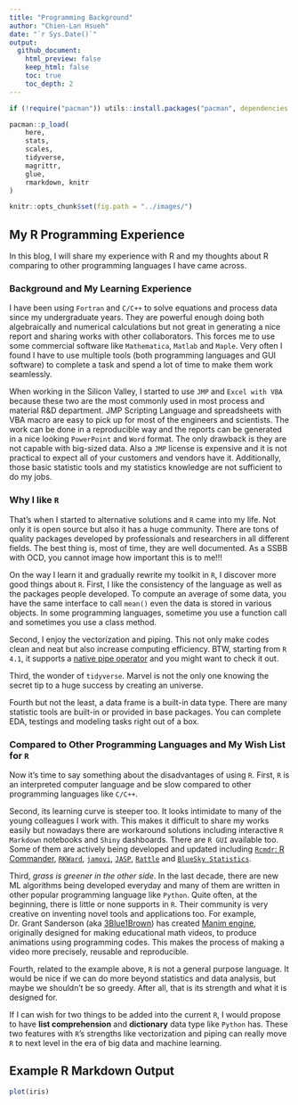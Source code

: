 ```yaml
---
title: "Programming Background"
author: "Chien-Lan Hsueh"
date: "`r Sys.Date()`"
output:
  github_document:
    html_preview: false
    keep_html: false
    toc: true
    toc_depth: 2
---
```


```r
if (!require("pacman")) utils::install.packages("pacman", dependencies = TRUE)

pacman::p_load(
	here,
	stats, 
	scales,
	tidyverse,
	magrittr,
	glue,
	rmarkdown, knitr
)

knitr::opts_chunk$set(fig.path = "../images/")
```


## My R Programming Experience
In this blog, I will share my experience with R and my thoughts about R comparing to other programming languages I have came across.

### Background and My Learning Experience
I have been using `Fortran` and `C/C++` to solve equations and process data since my undergraduate years. They are powerful enough doing both algebraically and numerical calculations but not great in generating a nice report and sharing works with other collaborators. This forces me to use some commercial software like `Mathematica`, `Matlab` and `Maple`. Very often I found I have to use multiple tools (both programming languages and GUI software) to complete a task and spend a lot of time to make them work seamlessly.

When working in the Silicon Valley, I started to use `JMP` and `Excel with VBA` because these two are the most commonly used in most process and material R&D department. JMP Scripting Language and spreadsheets with VBA macro are easy to pick up for most of the engineers and scientists. The work can be done in a reproducible way and the reports can be generated in a nice looking `PowerPoint` and `Word` format. The only drawback is they are not capable with big-sized data. Also a `JMP` license is expensive and it is not practical to expect all of your customers and vendors have it. Additionally, those basic statistic tools and my statistics knowledge are not sufficient to do my jobs.


### Why I like `R` 
That's when I started to alternative solutions and `R` came into my life. Not only it is open source but also it has a huge community. There are tons of quality packages developed by professionals and researchers in all different fields. The best thing is, most of time, they are well documented. As a SSBB with OCD, you cannot image how important this is to me!!!

On the way I learn it and gradually rewrite my toolkit in `R`, I discover more good things about `R`. First, I like the consistency of the language as well as the packages people developed. To compute an average of some data, you have the same interface to call `mean()` even the data is stored in various objects. In some programming languages, sometime you use a function call and sometimes you use a class method.

Second, I enjoy the vectorization and piping. This not only make codes clean and neat but also increase computing efficiency. BTW, starting from `R 4.1`, it supports a [native pipe operator](https://yihui.org/en/2022/04/magrittr-native-pipe/) and you might want to check it out. 

Third, the wonder of `tidyverse`. Marvel is not the only one knowing the secret tip to a huge success by creating an universe. 

Fourth but not the least, a data frame is a built-in data type. There are many statistic tools are built-in or provided in base packages. You can complete EDA, testings and modeling tasks right out of a box.

### Compared to Other Programming Languages and My Wish List for `R`
Now it's time to say something about the disadvantages of using `R`. First, `R` is an interpreted computer language and be slow compared to other programming languages like `C/C++`. 

Second, its learning curve is steeper too. It looks intimidate to many of the young colleagues I work with. This makes it difficult to share my works easily but nowadays there are workaround solutions including interactive `R Markdown` notebooks and `Shiny` dashboards. There are `R GUI` available too. Some of them are actively being developed and updated including [`Rcmdr`: R Commander](https://socialsciences.mcmaster.ca/jfox/Misc/Rcmdr/), [`RKWard`](https://rkward.kde.org/), [`jamovi`](https://www.jamovi.org/), [`JASP`](https://jasp-stats.org/), [`Rattle`](https://rattle.togaware.com/) and [`BlueSky Statistics`](https://www.blueskystatistics.com/default.asp). 

Third, *grass is greener in the other side*. In the last decade, there are new ML algorithms being developed everyday and many of them are written in other popular programming language like `Python`. Quite often, at the beginning, there is little or none supports in `R`. Their community is very creative on inventing novel tools and applications too. For example, Dr. Grant Sanderson (aka [3Blue1Brown](https://www.3blue1brown.com/)) has created [Manim engine ](https://github.com/3b1b/manim), originally designed for making educational math videos, to produce animations using programming codes. This makes the process of making a video more precisely, reusable and reproducible. 

Fourth, related to the example above, `R` is not a general purpose language. It would be nice if we can do more beyond statistics and data analysis, but maybe we shouldn't be so greedy. After all, that is its strength and what it is designed for.

If I can wish for two things to be added into the current `R`, I would propose to have **list comprehension** and **dictionary** data type like `Python` has. These two features with `R`'s strengths like vectorization and piping can really move `R` to next level in the era of big data and machine learning.


## Example R Markdown Output
```r
plot(iris)
```

